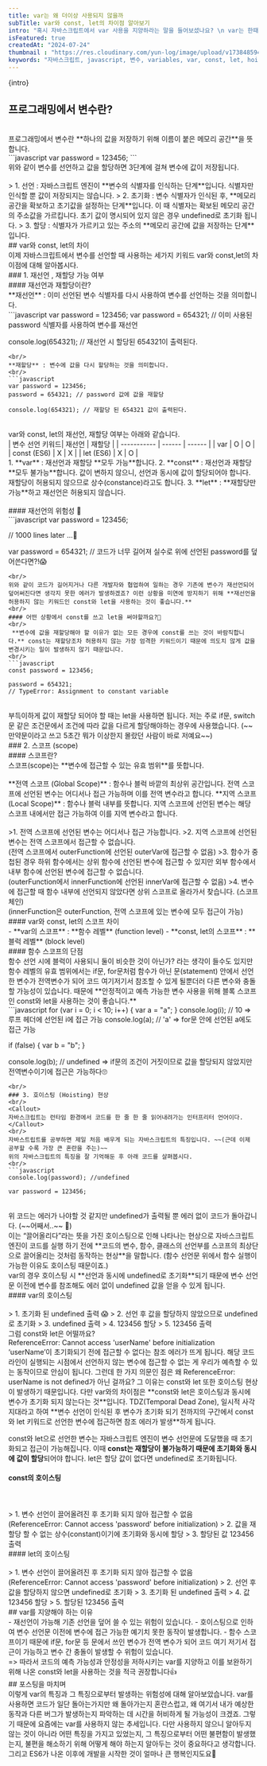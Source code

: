 ```yaml
---
title: var는 왜 더이상 사용되지 않을까
subTitle: var와 const, let의 차이점 알아보기
intro: "혹시 자바스크립트에서 var 사용을 지양하라는 말을 들어보셨나요? \n var는 한때 자바스크립트에서 변수를 선언할 수 있는 유일한 키워드였습니다. 하지만 ES6부터 모던 자바스크립트를 사용하는 개발자들은 더 이상 var를 사용하지 않고 있습니다. ES6부터 포함된 const와 let이라는 변수 선언 키워드가 있기 때문입니다. 하지만 var를 사용하지 않는 이유가 그저 오래된 문법이라서일까요? var와 const, let의 차이점을 알아보며 var가 외면받는 이유에 대해 알아보겠습니다."
isFeatured: true
createdAt: "2024-07-24"
thumbnail : "https://res.cloudinary.com/yun-log/image/upload/v1738485949/01.variables/dave43z19ofgsqizyyif.jpg" 
keywords: "자바스크립트, javascript, 변수, variables, var, const, let, hoisting, 호이스팅, scope"
---
```

<p>{intro}</p>
<Spacing size="lg" />

## 프로그래밍에서 변수란?
<br/>
프로그래밍에서 변수란 **하나의 값을 저장하기 위해 이름이 붙은 메모리 공간**을 뜻합니다.
<br/>
```javascript 
var password = 123456; 
```
<br/>
위와 같이 변수를 선언하고 값을 할당하면 3단계에 걸쳐 변수에 값이 저장됩니다.
<br/>
<PostImage src="https://res.cloudinary.com/yun-log/image/upload/v1738485949/01.variables/wnz6aiqagp25atzigv2g.jpg" alt="변수 선언 과정" width="580" height="392"/>
<br/>
> 1. 선언 : 자바스크립트 엔진이 **변수의 식별자를 인식하는 단계**입니다. 식별자만 인식할 뿐 값이 저장되지는 않습니다.
> 2. 초기화 : 변수 식별자가 인식된 후, **메모리 공간을 확보하고 초기값을 설정하는 단계**입니다. 이 때 식별자는 확보된 메모리 공간의 주소값을 가르킵니다. 초기 값이 명시되어 있지 않은 경우 undefined로 초기화 됩니다.
> 3. 할당 : 식별자가 가르키고 있는 주소의 **메모리 공간에 값을 저장하는 단계**입니다.
<br/>
## var와 const, let의 차이
<br/>
이제 자바스크립트에서 변수를 선언할 때 사용하는 세가지 키워드 var와 const,let의 차이점에 대해 알아봅시다.
<br/>
### 1. 재선언 , 재할당 가능 여부
<br/>
#### 재선언과 재할당이란?
<br/>
**재선언** : 이미 선언된 변수 식별자를 다시 사용하여 변수를 선언하는 것을 의미합니다.
<br/>
```javascript 
var password = 123456; 
var password = 654321; // 이미 사용된 password 식별자를 사용하여 변수를 재선언

console.log(654321); // 재선언 시 할당된 654321이 출력된다.
```
<br/>
**재할당** : 변수에 값을 다시 할당하는 것을 의미합니다.
<br/>
```javascript 
var password = 123456; 
password = 654321; // password 값에 값을 재할당

console.log(654321); // 재할당 된 654321 값이 출력된다.
```
<br/>
var와 const, let의 재선언, 재할당 여부는 아래와 같습니다.
<br/>
| 변수 선언 키워드| 재선언 | 재할당 |
| ----------- | ------ | ------ |
| var         | O      | O      |
| const (ES6) | X      | X      |
| let (ES6)   | X      | O      |
<br/>
1. **var** : 재선언과 재할당 **모두 가능**합니다.
2. **const** : 재선언과 재할당 **모두 불가능**합니다. 값이 변하지 않으니, 선언과 동시에 값이 할당되어야 합니다. 재할당이 허용되지 않으므로 상수(constance)라고도 합니다.
3. **let** : **재할당만 가능**하고 재선언은 허용되지 않습니다.
<br/>
<PostImage src="https://res.cloudinary.com/yun-log/image/upload/v1738485945/01.variables/k84zbeddysycmxm5ytko.jpg" alt="챗지피티한테 let의 의미를 물어보았다." width="558" height="266" caption="그래서 let이 무슨 뜻이냐고요..."/>
<br/>
#### 재선언의 위험성 🚨
<br/>
```javascript 
var password = 123456; 

// 1000 lines later ...🐌

var password = 654321; 
// 코드가 너무 길어져 실수로 위에 선언된 password를 덮어쓴다면?!😱
```
<br/>
위와 같이 코드가 길어지거나 다른 개발자와 협업하여 일하는 경우 기존에 변수가 재선언되어 덮어써진다면 생각지 못한 에러가 발생하겠죠? 이런 상황을 미연에 방지하기 위해 **재선언을 허용하지 않는 키워드인 const와 let을 사용하는 것이 좋습니다.**
<br/>
#### 어떤 상황에서 const를 쓰고 let을 써야할까요?🤔
<br/>
 **변수에 값을 재할당해야 할 이유가 없는 모든 경우에 const를 쓰는 것이 바람직합니다.** const는 재할당조차 허용하지 않는 가장 엄격한 키워드이기 때문에 의도치 않게 값을 변경시키는 일이 발생하지 않기 때문입니다.
<br/>
```javascript
const password = 123456; 

password = 654321; 
// TypeError: Assignment to constant variable
```
<br/>
 부득이하게 값이 재할당 되어야 할 때는 let을 사용하면 됩니다. 저는 주로 if문, switch문 같은 조건문에서 조건에 따라 값을 다르게 할당해야하는 경우에 사용했습니다. 
 (~~만약문이라고 쓰고 5초간 뭐가 이상한지 몰랐던 사람이 바로 저예요~~)
<br/>
### 2. 스코프 (scope)
<br/>
#### 스코프란?
<br/>
스코프(scope)는 **변수에 접근할 수 있는 유효 범위**를 뜻합니다.<br/>
<br/>
**전역 스코프 (Global Scope)** : 함수나 블럭 바깥의 최상위 공간입니다. 전역 스코프에 선언된 변수는 어디서나 접근 가능하며 이를 전역 변수라고 합니다.
**지역 스코프 (Local Scope)** : 함수나 블럭 내부를 뜻합니다. 지역 스코프에 선언된 변수는 해당 스코프 내에서만 접근 가능하여 이를 지역 변수라고 합니다.
<br/>
<PostImage src="https://res.cloudinary.com/yun-log/image/upload/v1738485945/01.variables/whunmujpitodlhvaihy9.jpg" alt="스코프" width="558" height="266"/>
<br/>
>1. 전역 스코프에 선언된 변수는 어디서나 접근 가능합니다.
>2. 지역 스코프에 선언된 변수는 전역 스코프에서 접근할 수 없습니다.
  <br/> (전역 스코프에서 outerFunction에 선언된 outerVar에 접근할 수 없음)
>3. 함수가 중첩된 경우 하위 함수에서는 상위 함수에 선언된 변수에 접근할 수 있지만 외부 함수에서 내부 함수에 선언된 변수에 접근할 수 없습니다.
  <br/> (outerFunction에서 innerFunction에 선언된 innerVar에 접근할 수 없음)
>4. 변수에 접근할 때 함수 내부에 선언되지 않았다면 상위 스코프로 올라가서 찾습니다. (스코프 체인)
  <br/> (innerFunction은 outerFunction, 전역 스코프에 있는 변수에 모두 접근이 가능)

<br/>
#### var와 const, let의 스코프 차이
<br/>
- **var의 스코프** : **함수 레벨** (function level)
- **const, let의 스코프** : **블럭 레벨** (block level)
<br/>
#### 함수 스코프의 단점
<br/>
함수 선언 시에 블럭이 사용되니 둘이 비슷한 것이 아닌가? 라는 생각이 들수도 있지만 함수 레벨의 유효 범위에서는 if문, for문처럼 함수가 아닌 문(statement) 안에서 선언한 변수가 전역변수가 되어 코드 여기저기서 참조할 수 있게 될뿐더러 다른 변수와 충돌할 가능성이 있습니다. 때문에 **안정적이고 예측 가능한 변수 사용을 위해 블록 스코프인 const와 let을 사용하는 것이 좋습니다.**
<br/>
```javascript
for (var i = 0; i < 10; i++) {
  var a = "a";
}
console.log(i); // 10 => 루프 헤더에 선언된 i에 접근 가능
console.log(a); // 'a' => for문 안에 선언된 a에도 접근 가능

if (false) {
  var b = "b";
}

console.log(b); 
// undefined => if문의 조건이 거짓이므로 값을 할당되지 않았지만 전역변수이기에 접근은 가능하다🙄
``` 
<br/>
### 3. 호이스팅 (Hoisting) 현상
<br/>
<Callout>
자바스크립트는 런타임 환경에서 코드를 한 줄 한 줄 읽어내려가는 인터프리터 언어이다.
</Callout>
<br/>
자바스트립트를 공부하면 제일 처음 배우게 되는 자바스크립트의 특징입니다. ~~(근데 이제 공부할 수록 가장 큰 혼란을 주는)~~
위의 자바스크립트의 특징을 잘 기억해둔 후 아래 코드를 살펴봅시다.
<br/>
```javascript
console.log(password); //undefined

var password = 123456;
```
<br/>
위 코드는 에러가 나야할 것 같지만 undefined가 출력될 뿐 에러 없이 코드가 돌아갑니다. (~~어째서..~~ 🤦)
<br/>
이는 “끌어올리다”라는 뜻을 가진 <HighlightText type="background" fontWeight={700}>호이스팅</HighlightText>으로 인해 나타나는 현상으로 자바스크립트 엔진이 코드를 실행 하기 전에 **코드의 변수, 함수, 클래스의 선언부를 스코프의 최상단으로 끌어올리는 것처럼 동작하는 현상**을 말합니다. 
(함수 선언문 위에서 함수 실행이 가능한 이유도 호이스팅 때문이죠.)
<br/>
var의 경우 호이스팅 시 **선언과 동시에 undefined로 초기화**되기 때문에 변수 선언문 이전에 변수를 참조해도 에러 없이 undefined 값을 얻을 수 있게 됩니다.
<br/>
#### var의 호이스팅
<br/>
<PostImage src="https://res.cloudinary.com/yun-log/image/upload/v1738485946/01.variables/ct0un2vi2rtujkhy93mk.jpg" alt="var의 호이스팅" width="728" height="445"/>
<br/>
> 1. 초기화 된 undefined 출력 😱
> 2. 선언 후 값을 할당하지 않았으므로 undefined로 초기화
> 3. undefined 출력
> 4. 123456 할당
> 5. 123456 출력

<br/>
그럼 const와 let은 어떨까요?
<br/>
<Callout icon="🚨">
  <HighlightText textColor="red">ReferenceError: Cannot access 'userName' before initialization</HighlightText >
</Callout>
<br/>
‘userName’이 초기화되기 전에 접근할 수 없다는 참조 에러가 뜨게 됩니다. 
해당 코드 라인이 실행되는 시점에서 선언하지 않는 변수에 접근할 수 없는 게 우리가 예측할 수 있는 동작이므로 안심이 됩니다.
그런데 한 가지 의문인 점은 왜 ReferenceError: userName is not defined가 아닌 걸까요?
그 이유는 const와 let 또한 호이스팅 현상이 발생하기 때문입니다. 다만 var와의 차이점은 **const와 let은 호이스팅과 동시에 변수가 초기화 되지 않는다는 것**입니다. 
<HighlightText type="background" fontWeight={700}>TDZ(Temporal Dead Zone)</HighlightText>, 일시적 사각지대라고 하여 **변수 선언이 인식된 후 변수가 초기화 되기 전까지의 구간에서 const와 let 키워드로 선언한 변수에 접근하면 참조 에러가 발생**하게 됩니다.

const와 let으로 선언한 변수는 자바스크립트 엔진이 변수 선언문에 도달했을 때 초기화되고 접근이 가능해집니다. 이때 **const는 재할당이 불가능하기 때문에 초기화와 동시에 값이 할당**되어야 합니다. let은 할당 값이 없다면 undefined로 초기화됩니다.
<br/>
#### const의 호이스팅
<br/>
<PostImage src="https://res.cloudinary.com/yun-log/image/upload/v1738485947/01.variables/cdbnoxwf3aefpssqdmcw.jpg" alt="const의 호이스팅" width="728" height="373"/>
<br/>
> 1. 변수 선언이 끌어올려진 후 초기화 되지 않아 접근할 수 없음 <br/>(ReferenceError: Cannot access 'password' before initialization)
> 2. 값을 재할당 할 수 없는 상수(constant)이기에 초기화와 동시에 할당
> 3. 할당된 값 123456 출력

<br/>
#### let의 호이스팅
<br/>
<PostImage src="https://res.cloudinary.com/yun-log/image/upload/v1738485947/01.variables/gkfj35bde6zrbfeu1vkz.jpg" alt="let의 호이스팅" width="728" height="445"/>
<br/>
> 1. 변수 선언이 끌어올려진 후 초기화 되지 않아 접근할 수 없음 <br/>(ReferenceError: Cannot access 'password' before initialization)
> 2. 선언 후 값을 할당하지 않으면 undefined로 초기화 
> 3. 초기화 된 undefined 출력
> 4. 값 123456 할당
> 5. 할당된 123456 출력

<br/>
## var를 지양해야 하는 이유
<br/>
 - 재선언이 가능해 기존 선언을 덮어 쓸 수 있는 위험이 있습니다.
 - 호이스팅으로 인하여 변수 선언문 이전에 변수에 접근 가능한 예기치 못한 동작이 발생합니다.
 - 함수 스코프이기 때문에 if문, for문 등 문에서 쓰인 변수가 전역 변수가 되어 코드 여기 저기서 접근이 가능하고 변수 간 충돌이 발생할 수 위험이 있습니다.
<br/>
=> 따라서 코드의 예측 가능성과 안정성을 저하시키는 var를 지양하고 이를 보완하기 위해 나온 const와 let을 사용하는 것을 적극 권장합니다👍
<br/>
## 포스팅을 마치며
<br/>
이렇게 var의 특징과 그 특징으로부터 발생하는 위험성에 대해 알아보았습니다. var를 사용하면 코드가 일단 돌아는가지만 왜 돌아가는지 혼란스럽고, 왜 여기서 내가 예상한 동작과 다른 버그가 발생하는지 파악하는 데 시간을 허비하게 될 가능성이 크겠죠. 그렇기 때문에 요즘에는 var를 사용하지 않는 추세입니다. 다만 사용하지 않으니 알아두지 않는 것이 아니라 어떤 특징을 가지고 있었는지, 그 특징으로부터 어떤 불편함이 발생했는지, 불편을 해소하기 위해 어떻게 해야 하는지 알아두는 것이 중요하다고 생각합니다. 그리고 ES6가 나온 이후에 개발을 시작한 것이 얼마나 큰 행복인지도요🥹








